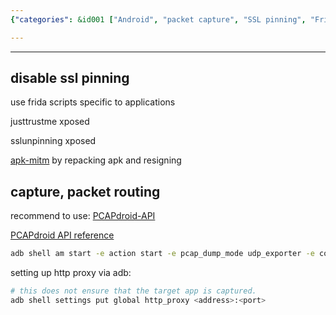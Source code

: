 ```yaml
---
{"categories": &id001 ["Android", "packet capture", "SSL pinning", "Frida scripts", "JustTrustMe Xposed", "SSLUnpinning Xposed", "apk-mitm", "PCAPdroid-API", "HTTP proxy", "ADB"], "category": "Android Security", "date": "2022-11-04 01:22:07", "description": "This article explores Android packet capture methods, including disabling SSL pinning and utilizing tools like Frida scripts, JustTrustMe Xposed, SSLUnpinning Xposed, apk-mitm, or PCAPdroid-API. Additionally, it provides step-by-step instructions for setting up an HTTP proxy via ADB.", "tags": *id001, "title": "Android Packet Capture"}

---
```


------

## disable ssl pinning

use frida scripts specific to applications

justtrustme xposed

sslunpinning xposed

[apk-mitm](https://github.com/shroudedcode/apk-mitm) by repacking apk and resigning

## capture, packet routing

recommend to use: [PCAPdroid-API](https://github.com/James4Ever0/PCAPdroid-API)

[PCAPdroid API reference](https://github.com/emanuele-f/PCAPdroid/blob/master/docs/app_api.md)

```bash
adb shell am start -e action start -e pcap_dump_mode udp_exporter -e collector_ip_address 127.0.0.1 -e collector_port 5123 -e app_filter com.tencent.mobileqq -n com.emanuelef.remote_capture.debug/com.emanuelef.remote_capture.activities.CaptureCtrl

```

setting up http proxy via adb:

```bash
# this does not ensure that the target app is captured.
adb shell settings put global http_proxy <address>:<port>

```

